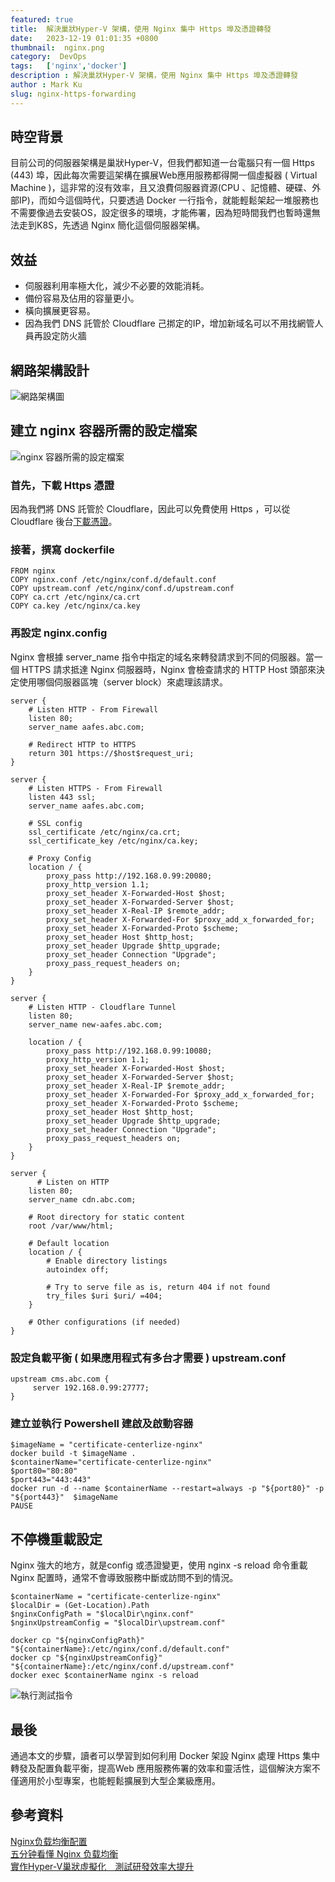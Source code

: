 ```yaml
---
featured: true
title:  解決巢狀Hyper-V 架構，使用 Nginx 集中 Https 埠及憑證轉發
date:   2023-12-19 01:01:35 +0800
thumbnail:  nginx.png
category:  DevOps
tags:   ['nginx','docker']
description : 解決巢狀Hyper-V 架構，使用 Nginx 集中 Https 埠及憑證轉發
author : Mark Ku
slug: nginx-https-forwarding
---
```

## 時空背景
目前公司的伺服器架構是巢狀Hyper-V，但我們都知道一台電腦只有一個 Https (443) 埠，因此每次需要這架構在擴展Web應用服務都得開一個虛擬器 ( Virtual Machine )，這非常的沒有效率，且又浪費伺服器資源(CPU 、記憶體、硬碟、外部IP)，而如今這個時代，只要透過 Docker 一行指令，就能輕鬆架起一堆服務也不需要像過去安裝OS，設定很多的環境，才能佈署，因為短時間我們也暫時還無法走到K8S，先透過 Nginx 簡化這個伺服器架構。

## 效益
* 伺服器利用率極大化，減少不必要的效能消耗。
* 備份容易及佔用的容量更小。
* 橫向擴展更容易。
* 因為我們 DNS 託管於 Cloudflare 己挷定的IP，增加新域名可以不用找網管人員再設定防火牆

## 網路架構設計
![網路架構圖](1.png)

## 建立 nginx 容器所需的設定檔案
![nginx 容器所需的設定檔案](2.png)


### 首先，下載 Https 憑證
因為我們將 DNS 託管於 Cloudflare，因此可以免費使用 Https ，可以從 Cloudflare 後台[下載憑證](https://developers.cloudflare.com/ssl/client-certificates/create-a-client-certificate/)。

### 接著，撰寫 dockerfile 

```
FROM nginx
COPY nginx.conf /etc/nginx/conf.d/default.conf
COPY upstream.conf /etc/nginx/conf.d/upstream.conf
COPY ca.crt /etc/nginx/ca.crt
COPY ca.key /etc/nginx/ca.key

```

### 再設定 nginx.config 
Nginx 會根據 server_name 指令中指定的域名來轉發請求到不同的伺服器。當一個 HTTPS 請求抵達 Nginx 伺服器時，Nginx 會檢查請求的 HTTP Host 頭部來決定使用哪個伺服器區塊（server block）來處理該請求。

```
server {
    # Listen HTTP - From Firewall
    listen 80;
    server_name aafes.abc.com;

    # Redirect HTTP to HTTPS
    return 301 https://$host$request_uri;
}

server {
    # Listen HTTPS - From Firewall
    listen 443 ssl;
    server_name aafes.abc.com;

    # SSL config
    ssl_certificate /etc/nginx/ca.crt;
    ssl_certificate_key /etc/nginx/ca.key;

    # Proxy Config
    location / {
        proxy_pass http://192.168.0.99:20080;
        proxy_http_version 1.1;
        proxy_set_header X-Forwarded-Host $host;
        proxy_set_header X-Forwarded-Server $host;
        proxy_set_header X-Real-IP $remote_addr;
        proxy_set_header X-Forwarded-For $proxy_add_x_forwarded_for;
        proxy_set_header X-Forwarded-Proto $scheme;
        proxy_set_header Host $http_host;
        proxy_set_header Upgrade $http_upgrade;
        proxy_set_header Connection "Upgrade";
        proxy_pass_request_headers on;
    }
}
 
server {
    # Listen HTTP - Cloudflare Tunnel
    listen 80;
    server_name new-aafes.abc.com;

    location / {
        proxy_pass http://192.168.0.99:10080;
        proxy_http_version 1.1;
        proxy_set_header X-Forwarded-Host $host;
        proxy_set_header X-Forwarded-Server $host;
        proxy_set_header X-Real-IP $remote_addr;
        proxy_set_header X-Forwarded-For $proxy_add_x_forwarded_for;
        proxy_set_header X-Forwarded-Proto $scheme;
        proxy_set_header Host $http_host;
        proxy_set_header Upgrade $http_upgrade;
        proxy_set_header Connection "Upgrade";
        proxy_pass_request_headers on;
    }
}

server {
      # Listen on HTTP
    listen 80;
    server_name cdn.abc.com;

    # Root directory for static content
    root /var/www/html;

    # Default location
    location / {
        # Enable directory listings
        autoindex off;
		
		# Try to serve file as is, return 404 if not found
        try_files $uri $uri/ =404;
    }

    # Other configurations (if needed)
}

```

### 設定負載平衡 ( 如果應用程式有多台才需要 ) upstream.conf 

```
upstream cms.abc.com {
     server 192.168.0.99:27777;
}
```

### 建立並執行 Powershell 建啟及啟動容器
```
$imageName = "certificate-centerlize-nginx"
docker build -t $imageName . 
$containerName="certificate-centerlize-nginx"
$port80="80:80"
$port443="443:443"
docker run -d --name $containerName --restart=always -p "${port80}" -p "${port443}"  $imageName 
PAUSE
```
## 不停機重載設定
Nginx 強大的地方，就是config 或憑證變更，使用 nginx -s reload 命令重載 Nginx 配置時，通常不會導致服務中斷或訪問不到的情況。

```
$containerName = "certificate-centerlize-nginx"
$localDir = (Get-Location).Path
$nginxConfigPath = "$localDir\nginx.conf"
$nginxUpstreamConfig = "$localDir\upstream.conf"

docker cp "${nginxConfigPath}" "${containerName}:/etc/nginx/conf.d/default.conf"
docker cp "${nginxUpstreamConfig}" "${containerName}:/etc/nginx/conf.d/upstream.conf"
docker exec $containerName nginx -s reload
```
![執行測試指令](3.png)

## 最後
通過本文的步驟，讀者可以學習到如何利用 Docker 架設 Nginx 處理 Https 集中轉發及配置負載平衡，提高Web 應用服務佈署的效率和靈活性，這個解決方案不僅適用於小型專案，也能輕鬆擴展到大型企業級應用。

## 參考資料
[Nginx负载均衡配置](https://blog.csdn.net/xyang81/article/details/51702900)  
[五分钟看懂 Nginx 负载均衡](https://juejin.cn/post/6844904106541203464)  
[實作Hyper-V巢狀虛擬化　測試研發效率大提升](https://www.netadmin.com.tw/netadmin/zh-tw/feature/85DC7EDD93F546AF81E8EBAEE18B8992#google_vignette)  


